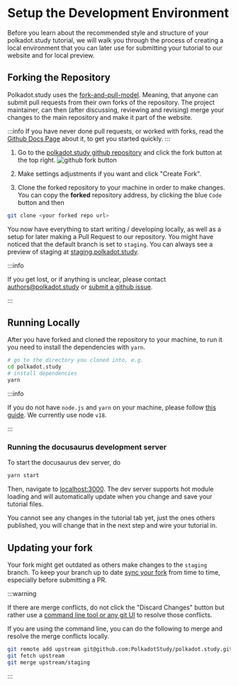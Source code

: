 # Setup the Development Environment

Before you learn about the recommended style and structure of your
polkadot.study tutorial, we will walk you through the process of creating a
local environment that you can later use for submitting your tutorial to our
website and for local preview.

## Forking the Repository

Polkadot.study uses the
[fork-and-pull-model](https://docs.github.com/en/pull-requests/collaborating-with-pull-requests/getting-started/about-collaborative-development-models#fork-and-pull-model).
Meaning, that anyone can submit pull requests from their own forks of the
repository. The project maintainer, can then (after discussing, reviewing and
revising) merge your changes to the main repository and make it part of the
website.

:::info If you have never done pull requests, or worked with forks, read the
[Github Docs Page](https://docs.github.com/en/pull-requests/collaborating-with-pull-requests/proposing-changes-to-your-work-with-pull-requests/creating-a-pull-request-from-a-fork)
about it, to get you started quickly. :::

1. Go to the
   [polkadot.study github repository](https://github.com/PolkadotStudy/polkadot.study)
   and click the fork button at the top right.
   ![github fork button](./assets/github-fork.png)

1. Make settings adjustments if you want and click "Create Fork".

1. Clone the forked repository to your machine in order to make changes. You can
   copy the **forked** repository address, by clicking the blue `Code` button
   and then

```bash
git clone <your forked repo url>
```

You now have everything to start writing / developing locally, as well as a
setup for later making a Pull Request to our repository. You might have noticed
that the default branch is set to `staging`. You can always see a preview of
staging at [staging.polkadot.study](https://staging.polka.study/).

:::info

If you get lost, or if anything is unclear, please contact
[authors@polkadot.study](mailto:authors@polkadot.study) or
[submit a github issue](https://github.com/PolkadotStudy/polkadot.study/issues).

:::

## Running Locally

After you have forked and cloned the repository to your machine, to run it you
need to install the dependencies with `yarn`.

```bash
# go to the directory you cloned into, e.g.
cd polkadot.study
# install dependencies
yarn
```

:::info

If you do not have `node.js` and `yarn` on your machine, please follow
[this guide](https://yarnpkg.com/getting-started/install). We currently use node
`v18`.

:::

### Running the docusaurus development server

To start the docusaurus dev server, do

```bash
yarn start
```

Then, navigate to [localhost:3000](http://localhost:3000/). The dev server
supports hot module loading and will automatically update when you change and
save your tutorial files.

You cannot see any changes in the tutorial tab yet, just the ones others
published, you will change that in the next step and wire your tutorial in.

## Updating your fork

Your fork might get outdated as others make changes to the `staging` branch. To
keep your branch up to date
[sync your fork](https://docs.github.com/en/pull-requests/collaborating-with-pull-requests/working-with-forks/syncing-a-fork)
from time to time, especially before submitting a PR.

:::warning

If there are merge conflicts, do not click the "Discard Changes" button but
rather use a
[command line tool or any git UI](https://docs.github.com/en/pull-requests/collaborating-with-pull-requests/working-with-forks/syncing-a-fork#syncing-a-fork-branch-from-the-command-line)
to resolve those conflicts.

If you are using the command line, you can do the following to merge and resolve
the merge conflicts locally.

```bash
git remote add upstream git@github.com:PolkadotStudy/polkadot.study.git
git fetch upstream
git merge upstream/staging
```

:::
